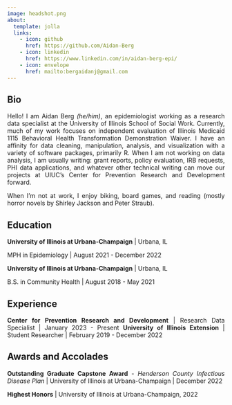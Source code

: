 ```yaml
---
image: headshot.png
about:
  template: jolla
  links:
    - icon: github
      href: https://github.com/Aidan-Berg
    - icon: linkedin
      href: https://www.linkedin.com/in/aidan-berg-epi/
    - icon: envelope
      href: mailto:bergaidanj@gmail.com
---
```

<div style="text-align: justify">
## Bio

Hello! I am Aidan Berg *(he/him)*, an epidemiologist working as a research data specialist at the University of Illinois School of Social Work. Currently, much of my work focuses on independent evaluation of Illinois Medicaid 1115 Behavioral Health Transformation Demonstration Waiver. I have an affinity for data cleaning, manipulation, analysis, and visualization with a variety of software packages, primarily R. When I am not working on data analysis, I am usually writing: grant reports, policy evaluation, IRB requests, PHI data applications, and whatever other technical writing can move our projects at UIUC's Center for Prevention Research and Development forward.

When I'm not at work, I enjoy biking, board games, and reading (mostly horror novels by Shirley Jackson and Peter Straub).

## Education
**University of Illinois at Urbana-Champaign** \| Urbana, IL

MPH in Epidemiology \| August 2021 - December 2022

**University of Illinois at Urbana-Champaign** \| Urbana, IL

B.S. in Community Health \| August 2018 - May 2021

## Experience
**Center for Prevention Research and Development** \| Research Data Specialist \| January 2023 - Present
**University of Illinois Extension** \| Student Researcher \| February 2019 - December 2022

## Awards and Accolades

**Outstanding Graduate Capstone Award** - *Henderson County Infectious Disease Plan* \| University of Illinois at Urbana-Champaign \| December 2022 

**Highest Honors** \| University of Illinois at Urbana-Champaign, 2022

</div>